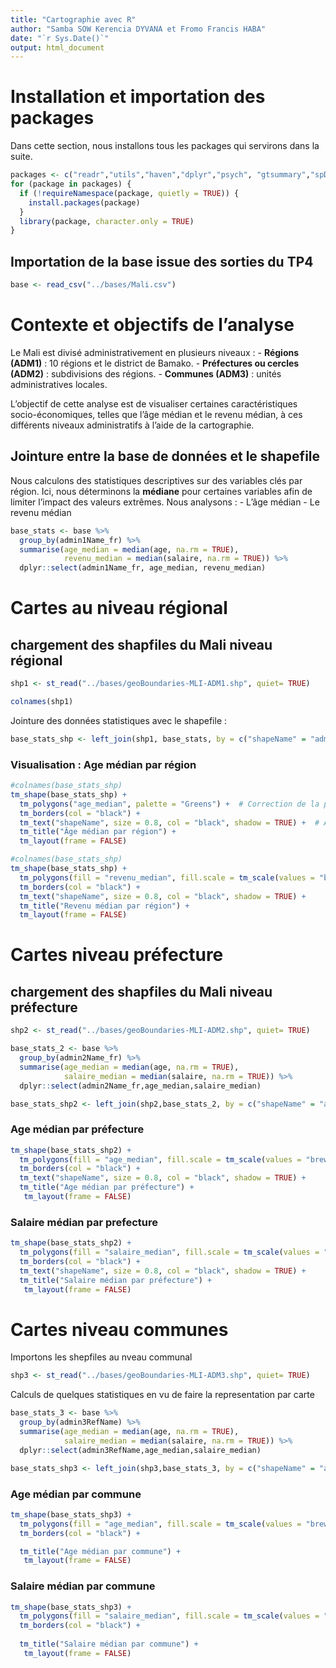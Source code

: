 ```yaml
---
title: "Cartographie avec R"
author: "Samba SOW Kerencia DYVANA et Fromo Francis HABA"
date: "`r Sys.Date()`"
output: html_document
---
```


# Installation et importation des packages
Dans cette section, nous installons tous les packages qui servirons dans la suite.

```r
packages <- c("readr","utils","haven","dplyr","psych", "gtsummary","spData", "labelled","sf","mapsf", "ggplot2","viridis","exactextractr", "tmap","leaflet","raster","terra","leaflet.extras","ggspatial")
for (package in packages) {
  if (!requireNamespace(package, quietly = TRUE)) {  
    install.packages(package)
  }
  library(package, character.only = TRUE)
}
```

## Importation de la base issue des sorties du TP4

```r
base <- read_csv("../bases/Mali.csv") 
```

# Contexte et objectifs de l'analyse

Le Mali est divisé administrativement en plusieurs niveaux :
- **Régions (ADM1)** : 10 régions et le district de Bamako.
- **Préfectures ou cercles (ADM2)** : subdivisions des régions.
- **Communes (ADM3)** : unités administratives locales.

L’objectif de cette analyse est de visualiser certaines caractéristiques socio-économiques, telles que l'âge médian et le revenu médian, à ces différents niveaux administratifs à l’aide de la cartographie.

## Jointure entre la base de données et le shapefile

Nous calculons des statistiques descriptives sur des variables clés par région.
Ici, nous déterminons la **médiane** pour certaines variables afin de limiter l’impact des valeurs extrêmes. Nous analysons :
- L’âge médian
- Le revenu médian

```r
base_stats <- base %>% 
  group_by(admin1Name_fr) %>%
  summarise(age_median = median(age, na.rm = TRUE), 
            revenu_median = median(salaire, na.rm = TRUE)) %>% 
  dplyr::select(admin1Name_fr, age_median, revenu_median)
```


# Cartes au niveau régional
## chargement des shapfiles du Mali niveau régional

```r
shp1 <- st_read("../bases/geoBoundaries-MLI-ADM1.shp", quiet= TRUE)
```

```r
colnames(shp1)
```

Jointure des données statistiques avec le shapefile :

```r
base_stats_shp <- left_join(shp1, base_stats, by = c("shapeName" = "admin1Name_fr"))
```

### Visualisation : Age médian par région

```r
#colnames(base_stats_shp)
tm_shape(base_stats_shp) + 
  tm_polygons("age_median", palette = "Greens") +  # Correction de la palette
  tm_borders(col = "black") +
  tm_text("shapeName", size = 0.8, col = "black", shadow = TRUE) +  # Ajout des labels
  tm_title("Âge médian par région") + 
  tm_layout(frame = FALSE)
```


```r
#colnames(base_stats_shp)
tm_shape(base_stats_shp) + 
  tm_polygons(fill = "revenu_median", fill.scale = tm_scale(values = "brewer.greens")) +
  tm_borders(col = "black") +
  tm_text("shapeName", size = 0.8, col = "black", shadow = TRUE) +
  tm_title("Revenu médian par région") + 
  tm_layout(frame = FALSE)
```

# Cartes niveau préfecture
## chargement des shapfiles du Mali niveau préfecture
```r
shp2 <- st_read("../bases/geoBoundaries-MLI-ADM2.shp", quiet= TRUE)
```

```r
base_stats_2 <- base %>% 
  group_by(admin2Name_fr) %>%
  summarise(age_median = median(age, na.rm = TRUE), 
            salaire_median = median(salaire, na.rm = TRUE)) %>% 
  dplyr::select(admin2Name_fr,age_median,salaire_median)
```

```r
base_stats_shp2 <- left_join(shp2,base_stats_2, by = c("shapeName" = "admin2Name_fr"))
```

### Age médian par préfecture

```r
tm_shape(base_stats_shp2) + 
  tm_polygons(fill = "age_median", fill.scale = tm_scale(values = "brewer.greens")) +
  tm_borders(col = "black") +
  tm_text("shapeName", size = 0.8, col = "black", shadow = TRUE) +
  tm_title("Age médian par préfecture") + 
   tm_layout(frame = FALSE)
```

### Salaire médian par prefecture
```r
tm_shape(base_stats_shp2) + 
  tm_polygons(fill = "salaire_median", fill.scale = tm_scale(values = "brewer.greens")) +
  tm_borders(col = "black") +
  tm_text("shapeName", size = 0.8, col = "black", shadow = TRUE) +
  tm_title("Salaire médian par préfecture") + 
   tm_layout(frame = FALSE)
```

# Cartes niveau communes
Importons les shepfiles au nveau communal
```r
shp3 <- st_read("../bases/geoBoundaries-MLI-ADM3.shp", quiet= TRUE)
```

Calculs de quelques statistiques en vu de faire la representation par carte

```r
base_stats_3 <- base %>% 
  group_by(admin3RefName) %>%
  summarise(age_median = median(age, na.rm = TRUE), 
            salaire_median = median(salaire, na.rm = TRUE)) %>% 
  dplyr::select(admin3RefName,age_median,salaire_median)
```

```r
base_stats_shp3 <- left_join(shp3,base_stats_3, by = c("shapeName" = "admin3RefName"))
```

### Age médian par commune

```r
tm_shape(base_stats_shp3) + 
  tm_polygons(fill = "age_median", fill.scale = tm_scale(values = "brewer.greens")) +
  tm_borders(col = "black") +

  tm_title("Age médian par commune") + 
   tm_layout(frame = FALSE)
```

### Salaire médian par commune
```r
tm_shape(base_stats_shp3) + 
  tm_polygons(fill = "salaire_median", fill.scale = tm_scale(values = "brewer.greens")) +
  tm_borders(col = "black") +
 
  tm_title("Salaire médian par commune") + 
   tm_layout(frame = FALSE)
```